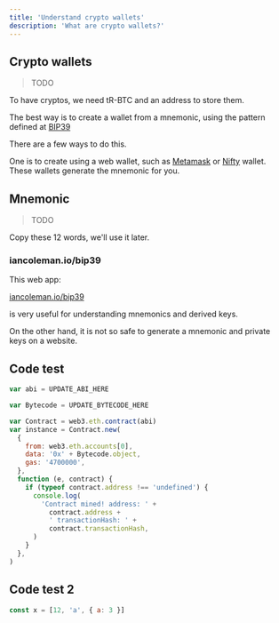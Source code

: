 ---
title: 'Understand crypto wallets'
description: 'What are crypto wallets?'
---

## Crypto wallets

> TODO

To have cryptos, we need tR-BTC and an address to store them.

The best way is to create a wallet from a mnemonic, using the pattern defined at [BIP39](https://github.com/bitcoin/bips/blob/master/bip-0039.mediawiki)

There are a few ways to do this.

One is to create using a web wallet,
such as [Metamask](https://metamask.io/)
or [Nifty](https://www.poa.network/for-users/nifty-wallet) wallet.
These wallets generate the mnemonic for you.

## Mnemonic

> TODO

Copy these 12 words, we'll use it later.

### iancoleman.io/bip39

This web app:

[iancoleman.io/bip39](https://iancoleman.io/bip39/)

is very useful for understanding mnemonics and derived keys.

On the other hand, it is not so safe to generate a mnemonic and private keys on a website.

## Code test

```js ln={8-10} viewlines
var abi = UPDATE_ABI_HERE

var Bytecode = UPDATE_BYTECODE_HERE

var Contract = web3.eth.contract(abi)
var instance = Contract.new(
  {
    from: web3.eth.accounts[0],
    data: '0x' + Bytecode.object,
    gas: '4700000',
  },
  function (e, contract) {
    if (typeof contract.address !== 'undefined') {
      console.log(
        'Contract mined! address: ' +
          contract.address +
          ' transactionHash: ' +
          contract.transactionHash,
      )
    }
  },
)
```

## Code test 2

```js
const x = [12, 'a', { a: 3 }]
```
